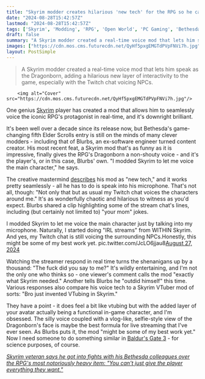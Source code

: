 ```yaml
---
title: "Skyrim modder creates hilarious 'new tech' for the RPG so he can voice the Dragonborn in real-time while his Twitch chat voices NPCs"
date: "2024-08-28T15:42:57Z"
lastmod: "2024-08-28T15:42:57Z"
tags: ['Skyrim', 'Modding', 'RPG', 'Open World', 'PC Gaming', 'Bethesda', 'Elder Scrolls', 'Twitch']
draft: false
summary: "A Skyrim modder created a real-time voice mod that lets him speak as the Dragonborn, adding a hilarious new layer of interactivity to the game, especially with the Twitch chat voicing NPCs."
images: ["https://cdn.mos.cms.futurecdn.net/QyHf5pxgEMGTdPVpFNVi7h.jpg"]
layout: PostSimple
---
```

> A Skyrim modder created a real-time voice mod that lets him speak as the Dragonborn, adding a hilarious new layer of interactivity to the game, especially with the Twitch chat voicing NPCs.


        <img alt="Cover" src="https://cdn.mos.cms.futurecdn.net/QyHf5pxgEMGTdPVpFNVi7h.jpg"/>
        
One genius [<u>Skyrim</u>](https://www.gamesradar.com/skyrim-guide/) player has created a mod that allows him to seamlessly voice the iconic RPG's protagonist in real-time, and it's downright brilliant.

It's been well over a decade since its release now, but Bethesda's game-changing fifth Elder Scrolls entry is still on the minds of many clever modders - including that of Blurbs, an ex-software engineer turned content creator. His most recent feat, a Skyrim mod that's as funny as it is impressive, finally gives the RPG's Dragonborn a non-shouty voice - and it's the player's, or in this case, Blurbs' own. "I modded Skyrim to let me voice the main character," he says. 

The creative mastermind [describes](https://x.com/Blurbstv/status/1828577904696897638) his mod as "new tech," and it works pretty seamlessly - all he has to do is speak into his microphone. That's not all, though: "Not only that but as usual my Twitch chat voices the characters around me." It's as wonderfully chaotic and hilarious to witness as you'd expect. Blurbs shared a clip highlighting some of the stream chat's lines, including (but certainly not limited to) "your mom" jokes.

I modded Skyrim to let me voice the main character just by talking into my microphone. Naturally, I started doing "IRL streams" from WITHIN Skyrim. And yes, my Twitch chat is still voicing the surrounding NPCs.Honestly, this might be some of my best work yet. pic.twitter.com/JcLO6jjau8[August 27, 2024](https://twitter.com/Blurbstv/status/1828577904696897638)

Watching the streamer respond in real time turns the shenanigans up by a thousand: "The fuck did you say to me?" It's wildly entertaining, and I'm not the only one who thinks so - one viewer's comment calls the mod "exactly what Skyrim needed." Another tells Blurbs he "outdid himself" this time. Various responses also compare his voice tech to a Skyrim VTuber mod of sorts: "Bro just invented VTubing in Skyrim."

They have a point - it does feel a bit like vtubing but with the added layer of your avatar actually being a functional in-game character, and I'm obsessed. The silly voice coupled with a vlog-like, selfie-style view of the Dragonborn's face is maybe the best formula for live streaming that I've ever seen. As Blurbs puts it, the mod "might be some of my best work yet." Now I need someone to do something similar in [<u>Baldur's Gate 3</u>](https://www.gamesradar.com/baldurs-gate-3-guide/) - for science purposes, of course.

[<u><em>Skyrim veteran says he got into fights with his Bethesda colleagues over the RPG's most notoriously heavy item: "You can't just give the player everything they want."</em></u>](https://www.gamesradar.com/games/the-elder-scrolls/skyrim-veteran-says-he-got-into-fights-with-his-bethesda-colleagues-over-the-rpgs-most-notoriously-heavy-item-you-cant-just-give-the-player-everything-they-want/)
        
